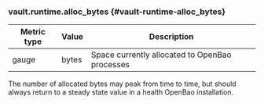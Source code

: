 ### vault.runtime.alloc_bytes {#vault-runtime-alloc_bytes}

Metric type | Value | Description
----------- | ----- | -----------
gauge       | bytes | Space currently allocated to OpenBao processes

The number of allocated bytes may peak from time to time, but should 
always return to a steady state value in a health OpenBao installation.
